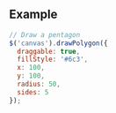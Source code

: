 ## Example

```js
// Draw a pentagon
$('canvas').drawPolygon({
  draggable: true,
  fillStyle: '#6c3',
  x: 100,
  y: 100,
  radius: 50,
  sides: 5
});
```
